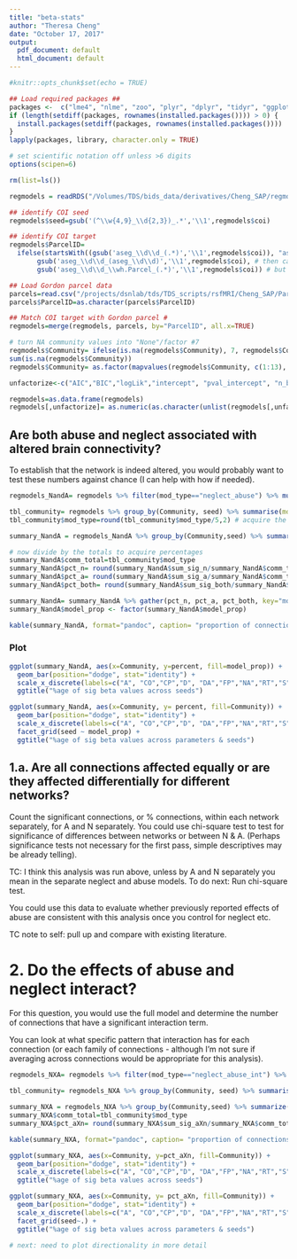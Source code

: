 ```yaml
---
title: "beta-stats"
author: "Theresa Cheng"
date: "October 17, 2017"
output:
  pdf_document: default
  html_document: default
---
```


```r
#knitr::opts_chunk$set(echo = TRUE)

## Load required packages ##
packages <-  c("lme4", "nlme", "zoo", "plyr", "dplyr", "tidyr", "ggplot2", "knitr", "parallel", "data.table", "lubridate","psych")
if (length(setdiff(packages, rownames(installed.packages()))) > 0) {
  install.packages(setdiff(packages, rownames(installed.packages())))  
}
lapply(packages, library, character.only = TRUE)

# set scientific notation off unless >6 digits
options(scipen=6) 

rm(list=ls())

regmodels = readRDS("/Volumes/TDS/bids_data/derivatives/Cheng_SAP/regmodels.RDS")
```

```r

## identify COI seed
regmodels$seed=gsub('(^\\w{4,9}_\\d{2,3})_.*','\\1',regmodels$coi)

## identify COI target
regmodels$ParcelID= 
  ifelse(startsWith((gsub('aseg_\\d\\d_(.*)','\\1',regmodels$coi)), "aseg"), # if it starts with aseg
       gsub('aseg_\\d\\d_(aseg_\\d\\d)','\\1',regmodels$coi), # then call coitarget aseg_##
       gsub('aseg_\\d\\d_\\wh.Parcel_(.*)','\\1',regmodels$coi)) # but if not, coitarget is the Gordon parcel number

## Load Gordon parcel data
parcels=read.csv("/projects/dsnlab/tds/TDS_scripts/rsfMRI/Cheng_SAP/Parcels/Parcels.csv")
parcels$ParcelID=as.character(parcels$ParcelID)

## Match COI target with Gordon parcel #
regmodels=merge(regmodels, parcels, by="ParcelID", all.x=TRUE)

# turn NA community values into "None"/factor #7
regmodels$Community= ifelse(is.na(regmodels$Community), 7, regmodels$Community)
sum(is.na(regmodels$Community))
regmodels$Community= as.factor(mapvalues(regmodels$Community, c(1:13), c("Auditory", "CinguloOperc", "CinguloParietal", "Default", "DorsalAttn", "FrontoParietal", "None", "RetrosplenialTemporal", "Salience", "SMhand", "SMmouth", "VentralAttn", "Visual")))

unfactorize<-c("AIC","BIC","logLik","intercept", "pval_intercept", "n_beta","pval_n","a_beta","pval_a","aXn_beta","pval_aXn")

regmodels=as.data.frame(regmodels)
regmodels[,unfactorize]= as.numeric(as.character(unlist(regmodels[,unfactorize])))

```

## Are both abuse and neglect associated with altered brain connectivity?
To establish that the network is indeed altered, you would probably want to test these numbers against chance (I can help with how if needed).

```r

regmodels_NandA= regmodels %>% filter(mod_type=="neglect_abuse") %>% mutate(sig_n=ifelse(pval_n<.05, 1, 0), sig_a=ifelse(pval_a<.05, 1, 0), sig_both=ifelse((sig_n==1 & sig_a==1), 1, 0)) # for the neglect & abuse models, establish a matrix of 1s and 0s indicating whether the beta terms for neglect, abuse, and both are significant

tbl_community= regmodels %>% group_by(Community, seed) %>% summarise(mod_type= n())
tbl_community$mod_type=round(tbl_community$mod_type/5,2) # acquire the Community totals -- this value is divided by 5 because the community count by 5 models per seed

summary_NandA = regmodels_NandA %>% group_by(Community,seed) %>% summarize(sum_sig_n=sum(sig_n), sum_sig_a=sum(sig_a), sum_sig_both=sum(sig_both)) # count the # of significant N, A, and boths

# now divide by the totals to acquire percentages
summary_NandA$comm_total=tbl_community$mod_type
summary_NandA$pct_n= round(summary_NandA$sum_sig_n/summary_NandA$comm_total, 2)
summary_NandA$pct_a= round(summary_NandA$sum_sig_a/summary_NandA$comm_total, 2)
summary_NandA$pct_both= round(summary_NandA$sum_sig_both/summary_NandA$comm_total, 2)

summary_NandA= summary_NandA %>% gather(pct_n, pct_a, pct_both, key="model_prop", value="percent")
summary_NandA$model_prop <- factor(summary_NandA$model_prop)

kable(summary_NandA, format="pandoc", caption= "proportion of connections driven \n by neglect, abuse, or both (by community)")
```

### Plot

```r
         
ggplot(summary_NandA, aes(x=Community, y=percent, fill=model_prop)) +
  geom_bar(position="dodge", stat="identity") +
  scale_x_discrete(labels=c("A", "CO","CP","D", "DA","FP","NA","RT","S","h","m","VA","V")) +
  ggtitle("%age of sig beta values across seeds")

ggplot(summary_NandA, aes(x=Community, y= percent, fill=Community)) +
  geom_bar(position="dodge", stat="identity") +
  scale_x_discrete(labels=c("A", "CO","CP","D", "DA","FP","NA","RT","S","h","m","VA","V")) +
  facet_grid(seed ~ model_prop) +
  ggtitle("%age of sig beta values across parameters & seeds")
```

## 1.a. Are all connections affected equally or are they affected differentially for different networks?

Count the significant connections, or % connections, within each network separately, for A and N separately. You could use chi-square test to test for significance of differences between networks or between N & A. (Perhaps significance tests not necessary for the first pass, simple descriptives may be already telling).

TC: I think this analysis was run above, unless by A and N separately you mean in the separate neglect and abuse models. To do next: Run chi-square test. 

You could use this data to evaluate whether previously reported effects of abuse are consistent with this analysis once you control for neglect etc.

TC note to self: pull up and compare with existing literature.

# 2. Do the effects of abuse and neglect interact?

For this question, you would use the full model and determine the number of connections that have a significant interaction term.

You can look at what specific pattern that interaction has for each connection (or each family of connections - although I’m not sure if averaging across connections would be appropriate for this analysis).

```r
regmodels_NXA= regmodels %>% filter(mod_type=="neglect_abuse_int") %>% mutate(sig_aXn=ifelse(pval_aXn<.05, 1, 0))

tbl_community= regmodels_NXA %>% group_by(Community, seed) %>% summarise(mod_type= n())

summary_NXA = regmodels_NXA %>% group_by(Community,seed) %>% summarize(sum_sig_aXn=sum(sig_aXn))
summary_NXA$comm_total=tbl_community$mod_type
summary_NXA$pct_aXn= round(summary_NXA$sum_sig_aXn/summary_NXA$comm_total, 2)

kable(summary_NXA, format="pandoc", caption= "proportion of connections driven \n by neglect X abuse interactions (by community)")
```

```r
ggplot(summary_NXA, aes(x=Community, y=pct_aXn, fill=Community)) +
  geom_bar(position="dodge", stat="identity") +
  scale_x_discrete(labels=c("A", "CO","CP","D", "DA","FP","NA","RT","S","h","m","VA","V")) +
  ggtitle("%age of sig beta values across seeds")

ggplot(summary_NXA, aes(x=Community, y= pct_aXn, fill=Community)) +
  geom_bar(position="dodge", stat="identity") +
  scale_x_discrete(labels=c("A", "CO","CP","D", "DA","FP","NA","RT","S","h","m","VA","V")) +
  facet_grid(seed~.) +
  ggtitle("%age of sig beta values across parameters & seeds")

# next: need to plot directionality in more detail

```


